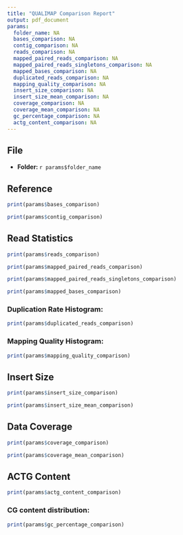 ```yaml
---
title: "QUALIMAP Comparison Report"
output: pdf_document
params:
  folder_name: NA
  bases_comparison: NA
  contig_comparison: NA
  reads_comparison: NA
  mapped_paired_reads_comparison: NA
  mapped_paired_reads_singletons_comparison: NA
  mapped_bases_comparison: NA
  duplicated_reads_comparison: NA
  mapping_quality_comparison: NA
  insert_size_comparison: NA
  insert_size_mean_comparison: NA
  coverage_comparison: NA
  coverage_mean_comparison: NA
  gc_percentage_comparison: NA
  actg_content_comparison: NA
---
```


## File
- **Folder: ** `r params$folder_name`


## Reference
```r
print(params$bases_comparison)
```


```r
print(params$contig_comparison)
```


## Read Statistics
```r
print(params$reads_comparison)
```


```r
print(params$mapped_paired_reads_comparison)
```


```r
print(params$mapped_paired_reads_singletons_comparison)
```


```r
print(params$mapped_bases_comparison)
```


### Duplication Rate Histogram:
```r
print(params$duplicated_reads_comparison)
```


### Mapping Quality Histogram:
```r
print(params$mapping_quality_comparison)
```


## Insert Size
```r
print(params$insert_size_comparison)
```

```r
print(params$insert_size_mean_comparison)
```

## Data Coverage
```r
print(params$coverage_comparison)
```

```r
print(params$coverage_mean_comparison)
```

## ACTG Content
```r
print(params$actg_content_comparison)
```


### CG content distribution:
```r
print(params$gc_percentage_comparison)
```
